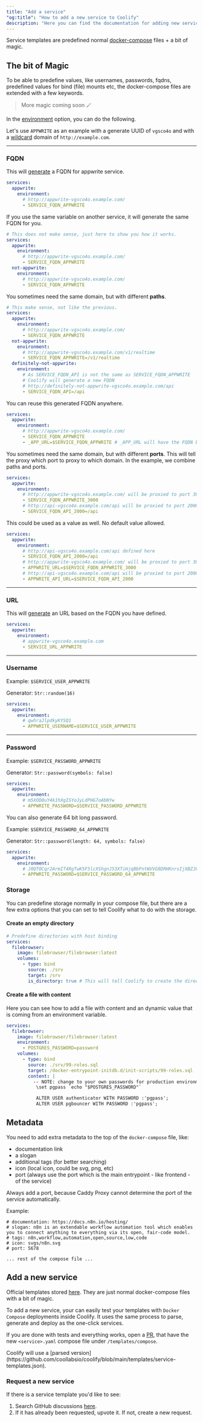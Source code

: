 ```yaml
---
title: "Add a service"
"og:title": "How to add a new service to Coolify"
description: "Here you can find the documentation for adding new services to Coolify."
---
```


Service templates are predefined normal [docker-compose](https://docs.docker.com/compose/compose-file/compose-file-v3/) files + a bit of magic.

## The bit of Magic

To be able to predefine values, like usernames, passwords, fqdns, predefined values for bind (file) mounts etc, the docker-compose files are extended with a few keywords.

> More magic coming soon 🪄

In the [environment](https://docs.docker.com/compose/compose-file/compose-file-v3/#environment) option, you can do the following.

Let's use `APPWRITE` as an example with a generate UUID of `vgsco4o` and with a [wildcard](/knowledge-base/server/introduction#wildcard-domain) domain of `http://example.com`.

---

### FQDN

This will [generate](/knowledge-base/server/introduction#wildcard-domain) a FQDN for appwrite service.

```yaml
services:
  appwrite:
    environment:
      # http://appwrite-vgsco4o.example.com/
      - SERVICE_FQDN_APPWRITE
```

If you use the same variable on another service, it will generate the same FQDN for you.

```yaml
# This does not make sense, just here to show you how it works.
services:
  appwrite:
    environment:
      # http://appwrite-vgsco4o.example.com/
      - SERVICE_FQDN_APPWRITE
  not-appwrite:
    environment:
      # http://appwrite-vgsco4o.example.com/
      - SERVICE_FQDN_APPWRITE
```

You sometimes need the same domain, but with different **paths**.

```yaml
# This make sense, not like the previous.
services:
  appwrite:
    environment:
      # http://appwrite-vgsco4o.example.com/
      - SERVICE_FQDN_APPWRITE
  not-appwrite:
    environment:
      # http://appwrite-vgsco4o.example.com/v1/realtime
      - SERVICE_FQDN_APPWRITE=/v1/realtime
  definitely-not-appwrite:
    environment:
      # As SERVICE_FQDN_API is not the same as SERVICE_FQDN_APPWRITE
      # Coolify will generate a new FQDN
      # http://definitely-not-appwrite-vgsco4o.example.com/api
      - SERVICE_FQDN_API=/api
```

You can reuse this generated FQDN anywhere.

```yaml
services:
  appwrite:
    environment:
      # http://appwrite-vgsco4o.example.com/
      - SERVICE_FQDN_APPWRITE
      - _APP_URL=$SERVICE_FQDN_APPWRITE # _APP_URL will have the FQDN because SERVICE_FQDN_APPWRITE is just a simple environment variable
```

You sometimes need the same domain, but with different **ports**. This will tell the proxy which port to proxy to which domain.
In the example, we combine paths and ports.

```yaml
services:
  appwrite:
    environment:
      # http://appwrite-vgsco4o.example.com/ will be proxied to port 3000
      - SERVICE_FQDN_APPWRITE_3000
      # http://api-vgsco4o.example.com/api will be proxied to port 2000
      - SERVICE_FQDN_API_2000=/api
```

This could be used as a value as well. No default value allowed.

```yaml
services:
  appwrite:
    environment:
      # http://api-vgsco4o.example.com/api defined here
      - SERVICE_FQDN_API_2000=/api
      # http://appwrite-vgsco4o.example.com/ will be proxied to port 3000
      - APPWRITE_URL=$SERVICE_FQDN_APPWRITE_3000
      # http://api-vgsco4o.example.com/api will be proxied to port 2000
      - APPWRITE_API_URL=$SERVICE_FQDN_API_2000
```

---

### URL

This will [generate](/knowledge-base/server/introduction#wildcard-domain) an URL based on the FQDN you have defined.

```yaml
services:
  appwrite:
    environment:
      # appwrite-vgsco4o.example.com
      - SERVICE_URL_APPWRITE
```

---

### Username

Example: `$SERVICE_USER_APPWRITE`

Generator: `Str::random(16)`

```yaml
services:
  appwrite:
    environment:
      # qwhraJlpdkyKYSQ1
      - APPWRITE_USERNAME=$SERVICE_USER_APPWRITE
```

---

### Password

Example: `$SERVICE_PASSWORD_APPWRITE`

Generator: `Str::password(symbols: false)`

```yaml
services:
  appwrite:
    environment:
      # m5XOD0uY4k1hXgISYoJyLdPHG7oAbNYw
      - APPWRITE_PASSWORD=$SERVICE_PASSWORD_APPWRITE
```

You can also generate 64 bit long password.

Example: `$SERVICE_PASSWORD_64_APPWRITE`

Generator: `Str::password(length: 64, symbols: false)`

```yaml
services:
  appwrite:
    environment:
      # J0QT0Cqr2ArmIT4RgTwK5F5lcXShgnJ53XTiHjqBbPntWVVG8DRHKnrsIjXBZJ8e
      - APPWRITE_PASSWORD=$SERVICE_PASSWORD_64_APPWRITE
```

### Storage

You can predefine storage normally in your compose file, but there are a few extra options that you can set to tell Coolify what to do with the storage.

#### Create an empty directory

```yaml
# Predefine directories with host binding
services:
  filebrowser:
    image: filebrowser/filebrowser:latest
    volumes:
      - type: bind
        source: ./srv
        target: /srv
        is_directory: true # This will tell Coolify to create the directory (this is not avaiable in a normal docker-compose)
```

#### Create a file with content

Here you can see how to add a file with content and an dynamic value that is coming from an environment variable.

```yaml
services:
  filebrowser:
    image: filebrowser/filebrowser:latest
    environment:
      - POSTGRES_PASSWORD=password
    volumes:
      - type: bind
        source: ./srv/99-roles.sql
        target: /docker-entrypoint-initdb.d/init-scripts/99-roles.sql
        content: |
          -- NOTE: change to your own passwords for production environments
           \set pgpass `echo "$POSTGRES_PASSWORD"`

           ALTER USER authenticator WITH PASSWORD :'pgpass';
           ALTER USER pgbouncer WITH PASSWORD :'pgpass';
```

## Metadata

You need to add extra metadata to the top of the `docker-compose` file, like:

- documentation link
- a slogan
- additional tags (for better searching)
- icon (local icon, could be svg, png, etc)
- port (always use the port which is the main entrypoint - like frontend - of the service)

<Warning>
  Always add a port, because Caddy Proxy cannot determine the port of the
  service automatically.
</Warning>

Example:

```
# documentation: https://docs.n8n.io/hosting/
# slogan: n8n is an extendable workflow automation tool which enables you to connect anything to everything via its open, fair-code model.
# tags: n8n,workflow,automation,open,source,low,code
# icon: svgs/n8n.svg
# port: 5678

... rest of the compose file ...

```

## Add a new service

Official templates stored [here](https://github.com/coollabsio/coolify/blob/main/templates/compose). They are just normal docker-compose files with a bit of magic.

To add a new service, your can easily test your templates with `Docker Compose` deployments inside Coolify. It uses the same process to parse, generate and deploy as the one-click services.

If you are done with tests and everything works, open a [PR](https://github.com/coollabsio/coolify/compare), that have the new `<service>.yaml` compose file under `/templates/compose`.

<Tip>
  Coolify will use a [parsed
  version](https://github.com/coollabsio/coolify/blob/main/templates/service-templates.json).
</Tip>

### Request a new service

If there is a service template you'd like to see:
1. Search GitHub discussions [here](https://github.com/coollabsio/coolify/discussions/categories/new-service-integrations).
2. If it has already been requested, upvote it. If not, create a new request.
